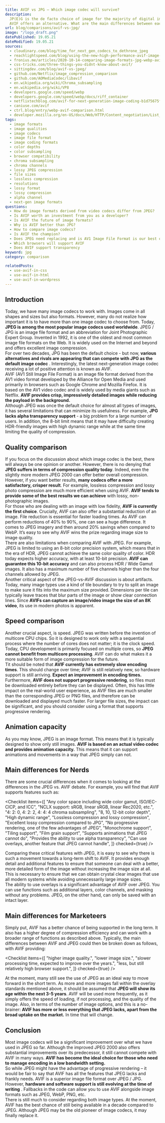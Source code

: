 ```yaml
---
title: AVIF vs JPG – Which image codec will survive?
description:
  JP(E)G is the de facto choice of image for the majority of digital imagery.
  AVIF offers an alternative. What are the main differences between each codec?
url: blog/comparisons/avif-vs-jpg/
image: "/logo_draft.png"
datePublished: 19.05.21
dateModified: 19.05.21
sources:
  - cloudinary.com/blog/time_for_next_gen_codecs_to_dethrone_jpeg
  - reachlightspeed.com/blog/using-the-new-high-performance-avif-image-format-on-the-web-today/
  - fronius.me/articles/2020-10-14-comparing-image-formats-jpg-webp-avif.html
  - css-tricks.com/three-things-you-didnt-know-about-avif/
  - sittingdev.com/blog/avif-vs-jpeg/
  - github.com/Netflix/image_compression_comparison
  - github.com/AOMediaCodec/libavif
  - en.wikipedia.org/wiki/Chroma_subsampling
  - en.wikipedia.org/wiki/VP8
  - developers.google.com/speed/webp
  - developers.google.com/speed/webp/docs/riff_container
  - netflixtechblog.com/avif-for-next-generation-image-coding-b1d75675fe4
  - caniuse.com/avif
  - ctrl.blog/entry/webp-avif-comparison.html
  - developer.mozilla.org/en-US/docs/Web/HTTP/Content_negotiation/List_of_default_Accept_values
tags:
  - image formats
  - image qualities
  - image codecs
  - image file format
  - image coding formats
  - color depths
  - color subsampling
  - browser compatibility
  - chroma subsampling
  - chroma channels
  - lossy JPEG compression
  - file sizes
  - lossless compression
  - resolutions
  - lossy format
  - lossy compression
  - alpha channel
  - next-gen image formats
questions:
  - How do image formats derived from video codecs differ from JPEG?
  - Is AVIF worth an investment from you as a developer?
  - Is AVIF the future of image formats?
  - Why is AVIF better than JPG?
  - How to compare image codecs?
  - Is AVIF the champion?
  - Does JPEG need replacing and is AV1 Image File Format is our best option?
  - Which browsers will support AVIF
  - Does AVIF support transparency
keyword: jpg
category: comparison

relatedPosts:
  - use-avif-in-css
  - use-avif-in-html
  - use-avif-in-wordpress
---
```


## Introduction

Today, we have many image codecs to work with. Images come in all shapes and sizes but also formats. However, many do not realize how important it is to have more than one image codec to choose from. Today, **JPEG is among the most popular image codecs used worldwide**. JPEG / JPG is an image file format and an abbreviation for Joint Photographic Expert Group. Invented in 1992, it is one of the oldest and most common image file formats on the Web. It is widely used on the Internet and beyond and offers excellent image compression.  
For over two decades, JPG has been the default choice - but now, **various alternatives and rivals are appearing that can compete with JPG as the default image codec** . Interestingly, the latest next-generation image codec receiving a lot of positive attention is known as AVIF.  
AVIF (AV1 Still Image File Format) is an image file format derived from the AV1 video format developed by the Alliance for Open Media and used primarily in browsers such as Google Chrome and Mozilla Firefox. It is based on the AV1 video codec and is widely used by media giants such as Netflix. **AVIF provides crisp, impressively detailed images while reducing the payload in the background.**  
Although JPEG was once the default choice for almost all types of images, it has several limitations that can minimize its usefulness. For example, **JPG lacks alpha transparency support** - a big problem for a large number of users. In addition, the 8-bit limit means that it may have difficulty creating HDR-friendly images with high dynamic range while at the same time limiting the quality of compression.

## Quality comparison

If you focus on the discussion about which image codec is the best, there will always be one opinion or another. However, there is no denying that **JPEG suffers in terms of compression quality today**. Indeed, even the slightly more modern JPEG 2000 can offer better overall compression.  
However, if you want better results, **many codecs offer a more satisfactory, crisper result**. For example, lossless compression and lossy photo compression are much more efficient when using AVIF. **AVIF tends to provide some of the best results we can achieve** with lossy, non-photographic images.  
For those who are dealing with an image with low fidelity, **AVIF is currently the first choice**. Crucially, AVIF can also offer a substantial reduction of an image. File reduction is essential for faster loading times. As AVIF can perform reductions of 40% to 90%, one can see a huge difference. It comes to JPEG imagery and then around 20% savings when compared to WebP. It’s easy to see why AVIF wins the prize regarding image size to image quality.  
There are also limitations when comparing AVIF with JPEG. For example, JPEG is limited to using an 8-bit color precision system, which means that in the era of HDR, JPEG cannot achieve the same color quality of color. HDR today expects higher accuracy, with at least 10-bit precision. **AVIF can guarantee this 10-bit accuracy** and can also process HDR / Wide Gamut images. It also has a maximum number of five channels higher than the four channels allowed by JPEG.  
Another critical aspect of the JPEG-vs-AVIF discussion is about artifacts. Today, many image types use a kind of tile boundary to try to split an image to make sure it fits into the maximum size provided. Dimensions per tile can typically leave traces that blur parts of the image or show clear connection lines. Since **AVIFs can capture an image/video image the size of an 8K video**, its use in modern photos is apparent.

## Speed comparison

Another crucial aspect, is speed. JPEG was written before the invention of multicore CPU chips. So it is designed to work only with a sequential process where the number of cores does not matter; it is the clock speed. Today, CPU development is primarily focused on multiple cores, so **JPEG cannot benefit from multicore processing**. AVIF can do what makes it a more suitable form of image compression for the future.  
Tit should be noted that **AVIF currently has extremely slow encoding times**. This should change over time; AVIF is still relatively new, so hardware support is still arriving. **Expect an improvement in encoding times.**  
Furthermore, **AVIF does not support progressive rendering**, so files must be downloaded entirely before they can be displayed. Often, this has little impact on the real-world user experience, as AVIF files are much smaller than the corresponding JPEG or PNG files, and therefore can be downloaded and displayed much faster. For larger file sizes, the impact can be significant, and you should consider using a format that supports progressive rendering.

## Animation capacity

As you may know, JPEG is an image format. This means that it is typically designed to show only still images. **AVIF is based on an actual video codec and provides animation capacity.** This means that it can support animations and movements in a way that JPEG simply can not.

## Main differences for Nerds

There are some crucial differences when it comes to looking at the differences in the JPEG vs. AVIF debate. For example, you will find that AVIF supports features such as:

<Checklist
  items={[
    "Any color space including wide color gamut, ISO/IEC-CICP, and ICC",
    "NCLX support: sRGB, linear sRGB, linear Rec2020, etc.",
    "4: 2: 0, 4: 2: 2, 4: 4: 4 chroma subsampling",
    "8, 10, 12-bit color depth",
    "High dynamic range",
    "Lossless compression and lossy compression",
    "Excellent lossy compression compared to JPG",
    "No progressive rendering, one of the few advantages of JPEG",
    "Monochrome support",
    "Tiling support",
    "Film grain support",
    "Supports animations that JPEG cannot do",
    "Provides the ability to use alpha transparency",
    "Can use overlays, another feature that JPEG cannot handle",
  ]}
  checked={true}
/>

Comparing these critical features with JPEG, it is easy to see why there is such a movement towards a long-term shift to AVIF. It provides enough detail and additional features to ensure that someone can deal with a better, more detailed form of the image without increasing the image size at all. This is necessary to ensure that we can obtain crystal clear images that use all modern systems while avoiding unnecessarily large image sizes.  
The ability to use overlays is a significant advantage of AVIF over JPEG. You can use functions such as additional layers, color channels, and masking without any problems. JPEG, on the other hand, can only be saved with an intact layer.

## Main differences for Marketeers

Simply put, AVIF has a better chance of being supported in the long term. It also has a higher degree of compression efficiency and can work with a broader range of functions as described above. Typically, the main differences between AVIF and JPEG could then be broken down as follows, with AVIF providing:

<Checklist
  items={[
    "higher image quality.",
    "lower image size.",
    "slower processing time, expected to improve over the years.",
    "less, but still relatively high browser support.",
  ]}
  checked={true}
/>

At the moment, many still see the use of JPEG as an ideal way to move forward in the short term. As more and more images fall within the overlay standards mentioned above, it should be assumed that **JPEG will show its age within the next 3-5 years**. AVIF will be used more frequently, as it simply offers the speed of loading, if not processing, and the quality of the image. Also, in terms of the number of image options, and this is a no-brainer: **AVIF has more or less everything that JPEG lacks, apart from the broad uptake on the market.** In time that will change.

## Conclusion

Most image codecs will be a significant improvement over what we have used in JPEG so far. Although the improved JPEG 2000 also offers substantial improvements over its predecessor, it still cannot compete with AVIF in many ways. **AVIF has become the ideal choice for those who need to manage encoding in a low bandwidth setting.**  
So while JPEG might have the advantage of progressive rendering – it would be fair to say that AVIF has all the features that JPEG lacks and frankly needs. AVIF is a superior image file format over JPEG / JPG. However, **hardware and software support is still evolving at the time of writing** . Fallbacks in the code can allow you to use AVIF alongside image formats such as JPEG, WebP, PNG, etc.  
There is still much to consider regarding both image types. At the moment, AVIF has the best chance of still being available in a decade compared to JPEG. Although JPEG may be the old pioneer of image codecs, it may finally replace it.
